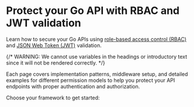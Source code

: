 
# Protect your Go API with RBAC and JWT validation

Learn how to secure your Go APIs using [role-based access control (RBAC)](/authorization/role-based-access-control) and [JSON Web Token (JWT)](https://auth.wiki/jwt) validation.

{/* WARNING: We cannot use variables in the headings or introductory text since it will not be rendered correctly. */}

Each page covers implementation patterns, middleware setup, and detailed examples for different permission models to help you protect your API endpoints with proper authentication and authorization.

Choose your framework to get started:

<MiniGallery />
